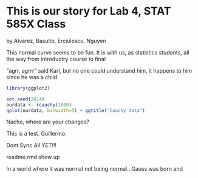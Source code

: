 This is our story for Lab 4, STAT 585X Class
====
by Alvarez, Basulto, Erciulescu, Nguyen

This normal curve seems to be fun. It is with us, as statistics students, all the way from introductry course to final 

"agrr, agrrr" said Karl, but no one could understand him, it happens to him since he was a child

```r
library(ggplot2)

set.seed(2014)
ourdata <- rcauchy(1000)
qplot(ourdata, binwidth=5) + ggtitle("Cauchy data")
```

Nacho, where are your changes?

This is a test. Guillermo.

Dont Sync All YET!!!

readme.rmd show up 

In a world where it was normal not being normal...Gauss was born and
